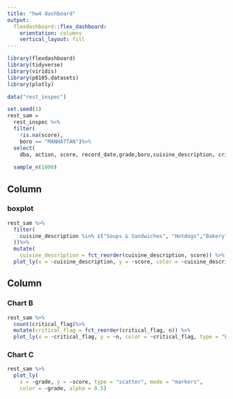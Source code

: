 ```yaml
---
title: "hw4 dashboard"
output: 
  flexdashboard::flex_dashboard:
    orientation: columns
    vertical_layout: fill
---
```


```r
library(flexdashboard)
library(tidyverse)
library(viridis)
library(p8105.datasets)
library(plotly)
```

```r
data("rest_inspec")
```

```r
set.seed(1)
rest_sam = 
  rest_inspec %>% 
  filter(
    !is.na(score), 
    boro == "MANHATTAN")%>%
  select(
    dba, action, score, record_date,grade,boro,cuisine_description, critical_flag) %>%
   
  sample_n(1000)
```

Column {data-width=650}
-----------------------------------------------------------------------

### boxplot

```r
rest_sam %>%
  filter(
    cuisine_description %in% c("Soups & Sandwiches", "Hotdogs","Bakery","Salads","Steak","Pizza","Seafood"
  ))%>%
  mutate(
    cuisine_description = fct_reorder(cuisine_description, score)) %>% 
  plot_ly(x = ~cuisine_description, y = ~score, color = ~cuisine_description, type = "box")
````


Column {data-width=350}
-----------------------------------------------------------------------

### Chart B

```r
rest_sam %>%
  count(critical_flag)%>%
  mutate(critical_flag = fct_reorder(critical_flag, n)) %>% 
  plot_ly(x = ~critical_flag, y = ~n, color = ~critical_flag, type = "bar")
```

### Chart C
```r
rest_sam %>%
  plot_ly(
    x = ~grade, y = ~score, type = "scatter", mode = "markers",
    color = ~grade, alpha = 0.5)
```